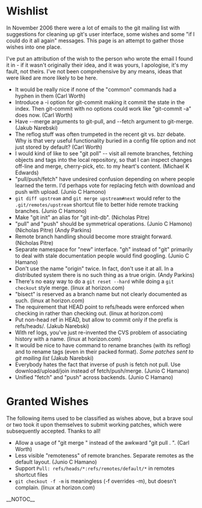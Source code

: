 = Wishlist =

In November 2006 there were a lot of emails to the git mailing list with suggestions for cleaning up git's user interface, some wishes and some "if I could do it all again" messages.  This page is an attempt to gather those wishes into one place.

I've put an attribution of the wish to the person who wrote the email I found it in - if it wasn't originally their idea, and it was yours, I apologise, it's my fault, not theirs.  I've not been comprehensive by any means, ideas that were liked are more likely to be here.

* It would be really nice if none of the "common" commands had a hyphen in them (Carl Worth)
* Introduce a -i option for git-commit making it commit the state in the index. Then git-commit with no options could work like "git-commit -a" does now. (Carl Worth)
* Have --merge arguments to git-pull, and --fetch argument to git-merge. (Jakub Narebski)
* The reflog stuff was often trumpeted in the recent git vs. bzr debate. Why is that very useful functionality buried in a config file option and not just stored by default?  (Carl Worth)
* I would kind of like to see "git poll" -- visit all remote branches, fetching objects and tags into the local repository, so that I can inspect changes off-line and merge, cherry-pick, etc. to my heart's content. (Michael K Edwards)
* "pull/push/fetch" have undesired confusion depending on where people learned the term.  I'd perhaps vote for replacing fetch with download and push with upload. (Junio C Hamono)
* <code><nowiki>git diff upstream</nowiki></code> and <code><nowiki>git merge upstream#next</nowiki></code> would refer to the <code><nowiki>.git/remotes/upstream</nowiki></code> shortcut file to better hide remote tracking branches.  (Junio C Hamono)
* Make "git init" an alias for "git init-db". (Nicholas Pitre)
* "pull" and "push" should be symmetrical operations.  (Junio C Hamono) (Nicholas Pitre) (Andy Parkins)
* Remote branch handling should become more straight forward.  (Nicholas Pitre)
* Separate namespace for "new" interface.  "gh" instead of "git" primarily to deal with stale documentation people would find googling.  (Junio C Hamano)
* Don't use the name "origin" twice.  In fact, don't use it at all.  In a distributed system there is no such thing as a true origin.  (Andy Parkins)
* There's no easy way to do a <code><nowiki>git reset --hard</nowiki></code> while doing a <code><nowiki>git checkout</nowiki></code> style merge. (linux at horizon.com)
* "bisect" is reserved as a branch name but not clearly documented as such. (linux at horizon.com)
* The requirement that HEAD point to refs/heads were enforced when checking in rather than checking out. (linux at horizon.com)
* Put non-head ref in HEAD, but allow to commit only if the prefix is refs/heads/. (Jakub Narebski)
* With ref logs, you've just re-invented the CVS problem of associating history with a name. (linux at horizon.com)
* It would be nice to have command to rename branches (with its reflog) and to rename tags (even in their packed format). <i>Some patches sent to git mailing list</i> (Jakub Narebski)
* Everybody hates the fact that inverse of push is fetch not pull. Use download/upload/join instead of fetch/push/merge.  (Junio C Hamano)
* Unified "fetch" and "push" across backends.  (Junio C Hamano)

= Granted Wishes =

The following items used to be classified as wishes above, but a brave soul or two took it upon themselves to submit working patches, which were subsequently accepted.  Thanks to all!

* Allow a usage of "git merge <branch>" instead of the awkward "git pull . <branch>". (Carl Worth)
* Less visible "remoteness" of remote branches.  Separate remotes as the default layout.  (Junio C Hamano)
* Support <code><nowiki>Pull: refs/heads/*:refs/remotes/default/*</nowiki></code> in remotes shortcut files
* <code><nowiki>git checkout -f -m</nowiki></code> is meaningless (-f overrides -m), but doesn't complain. (linux at horizon.com)

__NOTOC__